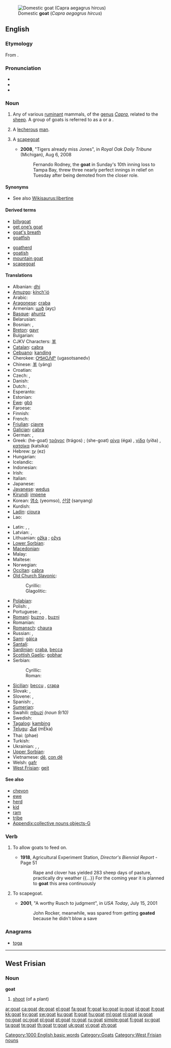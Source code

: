 [[Image:Gorge du Verdon Goat 0254.jpg|thumb|right|Domestic '''goat''' (''Capra aegagrus hircus'')]]
==English==

===Etymology===
From {{etyl|ang}} {{term|gat|gāt|lang=ang}}.

===Pronunciation===
* {{IPA|/gəʊt/}}
* {{audio|en-us-goat.ogg|Audio (US)}}
* {{rhymes|əʊt}}

===Noun===
{{wikipedia}}
{{en-noun}}

# Any of various [[ruminant]] mammals, of the [[genus]] ''[[Capra]]'', related to the [[sheep]].  A group of goats is referred to as a {{term|tribe}} or a {{term|herd}}.
# {{slang}} A [[lecherous]] [[man]].
# {{informal}} A [[scapegoat]]
#* '''2008''', "Tigers already miss Jones", in ''Royal Oak Daily Tribune'' (Michigan), Aug 6, 2008
#*: Fernando Rodney, the '''goat''' in Sunday's 10th inning loss to Tampa Bay, threw three nearly perfect innings in relief on Tuesday after being demoted from the closer role.

====Synonyms====
* See also [[Wikisaurus:libertine]]

====Derived terms====
{{rel-top|terms derived from goat (noun)}}
* [[billygoat]]
* [[get one’s goat]]
* [[goat's breath]]
* [[goatfish]]
{{rel-mid}}
* [[goatherd]]
* [[goatish]]
* [[mountain goat]]
* [[scapegoat]]
{{rel-bottom}}

====Translations====
{{trans-top|animal}}
* Albanian: [[dhi]] {{g|Albanian}}
* [[Amuzgo]]: [[kínch'ió]]
* Arabic: {{t|ar|معزة|f|sc=Arab|tr=ma3za(t)|alt=مَعْزة}}
* [[Aragonese]]: [[craba]] {{f}}
* Armenian: [[այծ]] (ayç)
* [[Basque]]: [[ahuntz]]
* Belarusian: {{t-|be|каза|f|sc=Cyrl|xs=Belarusian}}
* Bosnian: {{t-|bs|koza|f}}, {{t|bs|jarac|m}}
* [[Breton]]: [[gavr]] {{f}}
* Bulgarian: {{t+|bg|коза|f|tr=koza|sc=Cyrl}}
* CJKV Characters: [[羊]]
* [[Catalan]]: [[cabra]] {{f}}
* [[Cebuano]]: [[kanding]]
* Cherokee: [[ᎤᎦᏐᏣᏁᏛ]] (ugasotsanedv)
* Chinese: [[羊]] (yáng)
* Croatian: {{t+|hr|koza|f|alt=kòza}}
* Czech: {{t-|cs|koza|f}}, {{t-|cs|kozel|m}}
* Danish: {{t+|da|ged|c}}
* Dutch: {{t+|nl|geit|f}}, {{t+|nl|bok|m}}
* Esperanto: {{t-|eo|kapro|xs=Esperanto}}
* Estonian: {{t-|et|kits}}
* [[Ewe]]: [[gbɔ̃]] {{n}}
* Faroese: {{t-|fo|geit|xs=Faroese}}
* Finnish: {{t+|fi|vuohi}}
* French: {{t+|fr|chèvre|f}}
* [[Friulian]]: [[cjavre]]
* [[Galician]]: [[cabra]] {{f}}
* German: {{t+|de|Ziege|f}}, {{t+|de|Geiß|f}}
* Greek: (he-goat) [[τράγος]] (trágos) {{m}}; (she-goat) [[αίγα]] (éga) {{f}}, [[γίδα]] (yíða) {{f}}, [[κατσίκα]] (katsíka) {{f}}
* Hebrew: [[עֵז]] (ez) {{f}}
* Hungarian: {{t+|hu|kecske}}
* Icelandic: {{t+|is|geit|f}}
* Indonesian: {{t+|id|kambing|xs=Indonesian}}
* Irish: {{t+|ga|gabhar|m|xs=Irish}}
* Italian: {{t+|it|capra|f}}
* Japanese: {{t-|ja|やぎ|tr=yagi|sc=Jpan}}
* [[Javanese]]: [[wedus]]
* [[Kirundi]]: [[impene]]
* Korean: [[염소]] (yeomso), [[산양]] (sanyang)
* Kurdish: {{ku-Arab|[[بزن]]}}
* [[Ladin]]: [[cioura]]
* Lao: {{t-|lo|ແບ້|tr=bëë|sc=Laoo|xs=Lao}}
{{trans-mid}}
* Latin: {{t+|la|caper|m}}, {{t-|la|capra|f}}, {{t-|la|hircus|m}}
* Latvian: {{t-|lv|kaza|f|xs=Latvian}}, {{t|lv|āzis|xs=Latvian}} {{g|Latvian}}
* Lithuanian: [[ožka]] {{f}}; [[ožys]] {{m}}
* [[Lower Sorbian]]: {{tø|dsb|koza|f|xs=Lower Sorbian}}
* [[Macedonian]]: {{t-|mk|коза|f|tr=koza|sc=Cyrl|xs=Macedonian}}
* Malay: {{t+|ms|kambing|xs=Malay}}
* Maltese: {{t-|mt|mogħża|xs=Maltese}}
* Norwegian: {{t+|no|geit|f}}
* [[Occitan]]: [[cabra]]
* [[Old Church Slavonic]]:
*: Cyrillic: {{tø|cu|коза|f|sc=Cyrl|xs=Old Church Slavonic}}
*: Glagolitic: {{tø|cu|ⰍⰑⰈⰀ|f|sc=Glag|xs=Old Church Slavonic}}
* [[Polabian]]: {{tø|pox|ťözâ|f|xs=Polabian}}
* Polish: {{t+|pl|koza|f}}, {{t|pl|kozioł|m}}
* Portuguese: {{t+|pt|bode|m}}, {{t+|pt|cabra|f}}
* [[Romani]]: [[buzno]] {{m}}, [[buzni]] {{f}}
* Romanian: {{t+|ro|capră|f}}
* [[Romansch]]: [[chaura]]
* Russian: {{t+|ru|коза|f|tr=kozá|sc=Cyrl}}, {{t+|ru|козёл|m|tr=kozjól|sc=Cyrl}}
* [[Sami]]: [[gáica]]
* [[Santali]]: {{tø|sat|ᱢᱮᱨᱳᱢ|tr=merom|sc=Olck}}
* [[Sardinian]]: [[craba]], [[becca]]
* [[Scottish Gaelic]]: [[gobhar]]
* Serbian:
*: Cyrillic: {{t-|sr|коза|sc=Cyrl}}
*: Roman: {{t-|sr|koza}}
* [[Sicilian]]: [[beccu]] {{m}}, [[crapa]] {{f}}
* Slovak: {{t-|sk|koza|f}}, {{t-|sk|cap|m}}
* Slovene: {{t+|sl|koza|f}}, {{t+|sl|kozel|m}}
* Spanish: {{t+|es|cabra|f}}, {{t+|es|chivo|m}}
* [[Sumerian]]: {{tø|sux|𒍚|tr=ÙZ|sc=Xsux|xs=Sumerian}}
* Swahili: [[mbuzi]] ''(noun 9/10)''
* Swedish: {{t+|sv|get|c}}
* [[Tagalog]]: [[kambing]]
* [[Telugu]]: [[మేక]] (mEka)
* Thai: {{Thai|[[แพะ]]}} (phae)
* Turkish: {{t+|tr|keçi}}
* Ukrainian: {{t+|uk|козел|m|tr=kozel|sc=Cyrl|xs=Ukrainian}}, {{t+|uk|коза|f|sc=Cyrl|xs=Ukrainian}}, {{t-|uk|цап|m|tr=tsap|sc=Cyrl|xs=Ukrainian}}
* [[Upper Sorbian]]: {{tø|hsb|koza|f|xs=Upper Sorbian}}
* Vietnamese: [[dê]], [[con dê]]
* Welsh: [[gafr]] {{f}}
* [[West Frisian]]: [[geit]] {{f}}
{{trans-bottom}}

{{trans-top|lecherous man}}
{{trans-mid}}
{{trans-bottom}}

====See also====
* [[chevon]]
* [[ewe]]
* [[herd]]
* [[kid]]
* [[ram]]
* [[tribe]]
* [[Appendix:collective nouns objects-G]]

===Verb===
{{en-verb}}

# {{transitive}} To allow goats to feed on.
#* '''1918''', Agricultural Experiment Station, ''Director's Biennial Report'' - Page 51
#*: Rape and clover has yielded 283 sheep days of pasture, practically dry weather {{...}} For the coming year it is planned to '''goat''' this area continuously
# {{transitive}} To scapegoat.
#* '''2001''', "A worthy Rusch to judgment", in ''USA Today'', July 15, 2001
#*: John Rocker, meanwhile, was spared from getting '''goated''' because he didn't blow a save

===Anagrams===
* [[toga]]

[[Category:1000 English basic words]]
[[Category:Goats]]

----

==West Frisian==

===Noun===
'''goat''' {{c}}

# [[shoot]] (of a plant)

[[Category:West Frisian nouns]]

[[ar:goat]]
[[ca:goat]]
[[de:goat]]
[[el:goat]]
[[fa:goat]]
[[fr:goat]]
[[ko:goat]]
[[io:goat]]
[[id:goat]]
[[it:goat]]
[[kk:goat]]
[[ky:goat]]
[[sw:goat]]
[[ku:goat]]
[[lt:goat]]
[[hu:goat]]
[[ml:goat]]
[[nl:goat]]
[[ja:goat]]
[[no:goat]]
[[oc:goat]]
[[pl:goat]]
[[pt:goat]]
[[ro:goat]]
[[ru:goat]]
[[simple:goat]]
[[fi:goat]]
[[sv:goat]]
[[ta:goat]]
[[te:goat]]
[[th:goat]]
[[tr:goat]]
[[uk:goat]]
[[vi:goat]]
[[zh:goat]]